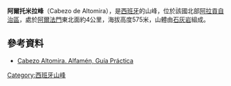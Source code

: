 {{Coord|41|27|49|N|1|11|33|W|display=title}}

'''阿爾托米拉峰'''（Cabezo de Altomira），是[[西班牙|西班牙]]的山峰，位於該國北部[[阿拉貢自治區|阿拉貢自治區]]，處於[[阿爾法門|阿爾法門]]東北面約4公里，海拔高度575米，山體由[[石灰岩|石灰岩]]組成。

==參考資料==
*[https://web.archive.org/web/20140729182159/http://www.xn--turismocampodecariena-tbc.es/servicio.php/servicio/cabezo-altomira-alfamen/3689/40 Cabezo Altomira. Alfamén, Guía Práctica]

{{Spain-geo-stub}}
[[Category:西班牙山峰|Category:西班牙山峰]]